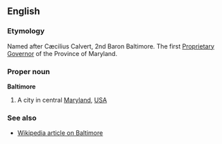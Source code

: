 {{wikipedia}}
==English==
===Etymology===
Named after Cæcilius Calvert, 2nd Baron Baltimore. The first [[Proprietary Governor]] of the Province of Maryland.

===Proper noun===
'''Baltimore'''

# A city in central [[Maryland]], [[USA]]

===See also===
*[[w:Baltimore|Wikipedia article on Baltimore]]